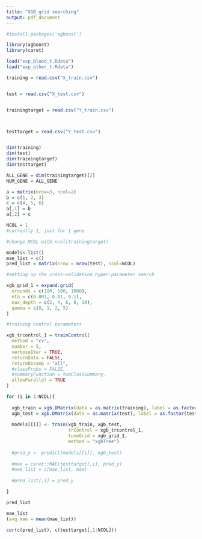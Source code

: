 ```yaml
---
title: "XGB_grid searching"
output: pdf_document
---
```


```r

#install.packages('xgboost') 

library(xgboost)
library(caret)
```


```r

load("exp_blood_t.Rdata")
load("exp_other_t.Rdata")

training = read.csv("X_train.csv")


test = read.csv("X_test.csv")


trainingtarget = read.csv("Y_train.csv")



testtarget = read.csv("Y_test.csv")


dim(training)
dim(test)
dim(trainingtarget)
dim(testtarget)
```

```r

ALL_GENE = dim(trainingtarget)[2]
NUM_GENE = ALL_GENE
```

```r
a = matrix(nrow=3, ncol=2)
b = c(1, 2, 3)
c = c(4, 5, 6)
a[,1] = b
a[,2] = c

```


```r

NCOL = 1 
#currently 1, just for 1 gene 

#change NCOL with ncol(trainingtarget)

models<-list()
mae_list = c()
pred_list = matrix(nrow = nrow(test), ncol=NCOL)

#setting up the cross-validation hyper-parameter search 

xgb_grid_1 = expand.grid(
  nrounds = c(100, 500, 1000),
  eta = c(0.001, 0.01, 0.1),
  max_depth = c(2, 4, 6, 8, 10),
  gamma = c(0, 1, 2, 5)
)

#training control parameters

xgb_trcontrol_1 = trainControl(
  method = "cv",
  number = 5,
  verboseIter = TRUE,
  returnData = FALSE,
  returnResamp = "all",
  #classProbs = FALSE,
  #summaryFunction = twoClassSummary,
  allowParallel = TRUE
)

for (i in 1:NCOL){
  
  xgb_train = xgb.DMatrix(data = as.matrix(training), label = as.factor(trainingtarget[,i]))
  xgb_test = xgb.DMatrix(data = as.matrix(test), label = as.factor(testtarget[,i]))
  
  models[[i]] <- train(xgb_train, xgb_test,
                       trControl = xgb_trcontrol_1,
                       tuneGrid = xgb_grid_1,
                       method = "xgbTree")
  
  #pred_y <- predict(models[[i]], xgb_test)
  
  #mae = caret::MAE(testtarget[,i], pred_y)
  #mae_list = c(mae_list, mae)
  
  #pred_list[,i] = pred_y

}
```

```r
pred_list
```

```r
mae_list
(avg_mae = mean(mae_list))
```

```r
cor(c(pred_list), c(testtarget[,1:NCOL]))
```


